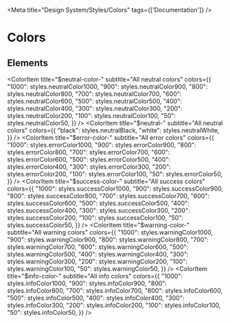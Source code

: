 
<Meta title="Design System/Styles/Colors" tags={['Documentation']} />

# Colors

## Elements

<ColorPalette>
  <ColorItem
    title="$primary-color-"
    subtitle="All primary colors"
    colors={{ "1000": styles.primaryColor1000,
              "900": styles.primaryColor900,
              "800": styles.primaryColor800,
              "700": styles.primaryColor700,
              "600": styles.primaryColor600,
              "500": styles.primaryColor500,
              "400": styles.primaryColor400,
              "300": styles.primaryColor300,
              "200": styles.primaryColor200,
              "100": styles.primaryColor100,
              "50": styles.primaryColor50, }}
  />

  <ColorItem
    title="$neutral-color-"
    subtitle="All neutral colors"
    colors={{ "1000": styles.neutralColor1000,
              "900": styles.neutralColor900,
              "800": styles.neutralColor800,
              "700": styles.neutralColor700,
              "600": styles.neutralColor600,
              "500": styles.neutralColor500,
              "400": styles.neutralColor400,
              "300": styles.neutralColor300,
              "200": styles.neutralColor200,
              "100": styles.neutralColor100,
              "50": styles.neutralColor50, }}
  />
  <ColorItem
    title="$neutral-"
    subtitle="All neutral colors"
    colors={{ "black": styles.neutralBlack,
              "white": styles.neutralWhite, }}
  />
  <ColorItem
    title="$error-color-"
    subtitle="All error colors"
    colors={{ "1000": styles.errorColor1000,
              "900": styles.errorColor900,
              "800": styles.errorColor800,
              "700": styles.errorColor700,
              "600": styles.errorColor600,
              "500": styles.errorColor500,
              "400": styles.errorColor400,
              "300": styles.errorColor300,
              "200": styles.errorColor200,
              "100": styles.errorColor100,
              "50": styles.errorColor50, }}
  />
  <ColorItem
    title="$success-color-"
    subtitle="All success colors"
    colors={{ "1000": styles.successColor1000,
              "900": styles.successColor900,
              "800": styles.successColor800,
              "700": styles.successColor700,
              "600": styles.successColor600,
              "500": styles.successColor500,
              "400": styles.successColor400,
              "300": styles.successColor300,
              "200": styles.successColor200,
              "100": styles.successColor100,
              "50": styles.successColor50, }}
  />
  <ColorItem
    title="$warning-color-"
    subtitle="All warning colors"
    colors={{ "1000": styles.warningColor1000,
              "900": styles.warningColor900,
              "800": styles.warningColor800,
              "700": styles.warningColor700,
              "600": styles.warningColor600,
              "500": styles.warningColor500,
              "400": styles.warningColor400,
              "300": styles.warningColor300,
              "200": styles.warningColor200,
              "100": styles.warningColor100,
              "50": styles.warningColor50, }}
  />
  <ColorItem
    title="$info-color-"
    subtitle="All info colors"
    colors={{ "1000": styles.infoColor1000,
              "900": styles.infoColor900,
              "800": styles.infoColor800,
              "700": styles.infoColor700,
              "600": styles.infoColor600,
              "500": styles.infoColor500,
              "400": styles.infoColor400,
              "300": styles.infoColor300,
              "200": styles.infoColor200,
              "100": styles.infoColor100,
              "50": styles.infoColor50, }}
  />
</ColorPalette>
